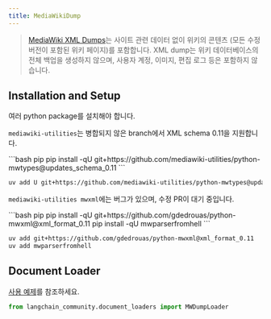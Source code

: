 ```yaml
---
title: MediaWikiDump
---
```


>[MediaWiki XML Dumps](https://www.mediawiki.org/wiki/Manual:Importing_XML_dumps)는 사이트 관련 데이터 없이 위키의 콘텐츠
> (모든 수정 버전이 포함된 위키 페이지)를 포함합니다. XML dump는 위키 데이터베이스의 전체 백업을 생성하지 않으며,
> 사용자 계정, 이미지, 편집 로그 등은 포함하지 않습니다.


## Installation and Setup

여러 python package를 설치해야 합니다.

`mediawiki-utilities`는 병합되지 않은 branch에서 XML schema 0.11을 지원합니다.

<CodeGroup>
```bash pip
pip install -qU git+https://github.com/mediawiki-utilities/python-mwtypes@updates_schema_0.11
```

```bash uv
uv add U git+https://github.com/mediawiki-utilities/python-mwtypes@updates_schema_0.11
```
</CodeGroup>

`mediawiki-utilities mwxml`에는 버그가 있으며, 수정 PR이 대기 중입니다.

<CodeGroup>
```bash pip
pip install -qU git+https://github.com/gdedrouas/python-mwxml@xml_format_0.11
pip install -qU mwparserfromhell
```

```bash uv
uv add git+https://github.com/gdedrouas/python-mwxml@xml_format_0.11
uv add mwparserfromhell
```
</CodeGroup>

## Document Loader

[사용 예제](/oss/integrations/document_loaders/mediawikidump)를 참조하세요.


```python
from langchain_community.document_loaders import MWDumpLoader
```